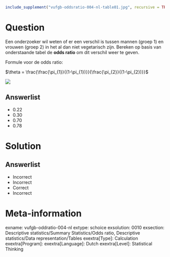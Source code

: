 ```r
include_supplement("vufgb-oddsratio-004-nl-table01.jpg", recursive = TRUE)
```

Question
========
  
Een onderzoeker wil weten of er een verschil is tussen mannen (groep 1) en vrouwen (groep 2) in het al dan niet vegetarisch zijn. Bereken op basis van onderstaande tabel de **odds ratio** om dit verschil weer te geven.

Formule voor de odds ratio:

$\theta = \frac{\frac{\pi_{1}}{(1-\pi_{1})}}{\frac{\pi_{2}}{(1-\pi_{2})}}$

![](vufgb-oddsratio-004-nl-table01.jpg)


  
Answerlist
----------
* 0.22 
* 0.30 
* 0.70
* 0.78

Solution
========

Answerlist
----------
* Incorrect
* Incorrect
* Correct
* Incorrect

Meta-information
================
exname: vufgb-oddratio-004-nl
extype: schoice
exsolution: 0010
exsection: Descriptive statistics/Summary Statistics/Odds ratio, Descriptive statistics/Data representation/Tables
exextra[Type]: Calculation
exextra[Program]: 
exextra[Language]: Dutch
exextra[Level]: Statistical Thinking
